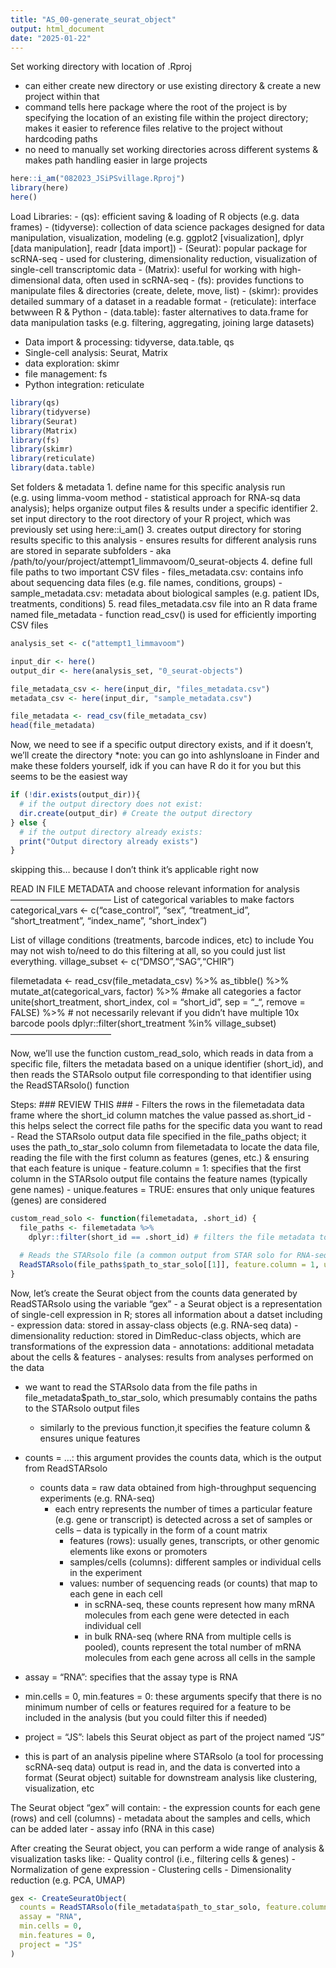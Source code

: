 ```yaml
---
title: "AS_00-generate_seurat_object"
output: html_document
date: "2025-01-22"
---
```


Set working directory with location of .Rproj

- can either create new directory or use existing directory & create a new project within that
- command tells here package where the root of the project is by specifying the location of an existing file within the project directory; makes it easier to reference files relative to the project without hardcoding paths
- no need to manually set working directories across different systems & makes path handling easier in large projects

```r
here::i_am("082023_JSiPSvillage.Rproj")
library(here)
here()
```

Load Libraries: 
- (qs): efficient saving & loading of R objects (e.g. data frames)
- (tidyverse): collection of data science packages designed for data manipulation, visualization, modeling (e.g. ggplot2 [visualization], dplyr [data manipulation], readr [data import])
- (Seurat): popular package for scRNA-seq - used for clustering, dimensionality reduction, visualization of single-cell transcriptomic data
- (Matrix): useful for working with high-dimensional data, often used in scRNA-seq
- (fs): provides functions to manipulate files & directories (create, delete, move, list)
- (skimr): provides detailed summary of a dataset in a readable format
- (reticulate): interface betwween R & Python
- (data.table): faster alternatives to data.frame for data manipulation tasks (e.g. filtering, aggregating, joining large datasets)

- Data import & processing: tidyverse, data.table, qs
- Single-cell analysis: Seurat, Matrix
- data exploration: skimr
- file management: fs
- Python integration: reticulate

```r
library(qs)
library(tidyverse)
library(Seurat)
library(Matrix)
library(fs)
library(skimr) 
library(reticulate)
library(data.table)
```

Set folders & metadata
1. define name for this specific analysis run (e.g. using limma-voom method - statistical approach for RNA-sq data analysis); helps organize output files & results under a specific identifier
2. set input directory to the root directory of your R project, which was previously set using here::i_am()
3. creates output directory for storing results specific to this analysis - ensures results for different analysis runs are stored in separate subfolders
  - aka /path/to/your/project/attempt1_limmavoom/0_seurat-objects
4. define full file paths to two important CSV files
  - files_metadata.csv: contains info about sequencing data files (e.g. file names, conditions, groups)
  - sample_metadata.csv: metadata about biological samples (e.g. patient IDs, treatments, conditions)
5. read files_metadata.csv file into an R data frame named file_metadata
  - function read_csv() is used for efficiently importing CSV files

```r
analysis_set <- c("attempt1_limmavoom")

input_dir <- here()
output_dir <- here(analysis_set, "0_seurat-objects")

file_metadata_csv <- here(input_dir, "files_metadata.csv")
metadata_csv <- here(input_dir, "sample_metadata.csv")

file_metadata <- read_csv(file_metadata_csv)
head(file_metadata)
```

Now, we need to see if a specific output directory exists, and if it doesn't, we'll create the directory
*note: you can go into ashlynsloane in Finder and make these folders yourself, idk if you can have R do it for you but this seems to be the easiest way

```r
if (!dir.exists(output_dir)){
  # if the output directory does not exist:
  dir.create(output_dir) # Create the output directory
} else {
  # if the output directory already exists:
  print("Output directory already exists")
}
```

skipping this... because I don't think it's applicable right now

READ IN FILE METADATA and choose relevant information for analysis -----------------------------------
List of categorical variables to make factors
categorical_vars <- c("case_control", "sex", "treatment_id", "short_treatment", "index_name", "short_index")

List of village conditions (treatments, barcode indices, etc) to include
You may not wish to/need to do this filtering at all, so you could just list everything.
village_subset <- c("DMSO","SAG","CHIR")

 filemetadata <- 
   read_csv(file_metadata_csv) %>%
   as_tibble() %>%
   mutate_at(categorical_vars, factor) %>% #make all categories a factor
   unite(short_treatment, short_index, col = "short_id", sep = "_", remove = FALSE) %>% # not necessarily relevant if you didn't have multiple 10x barcode pools
   dplyr::filter(short_treatment %in% village_subset)
-----------------------------------

Now, we'll use the function custom_read_solo, which reads in data from a specific file, filters the metadata based on a unique identifier (short_id), and then reads the STARsolo output file corresponding to that identifier using the ReadSTARsolo() function

Steps:         ### REVIEW THIS ###
- Filters the rows in the filemetadata data frame where the short_id column matches the value passed as.short_id - this helps select the correct file paths for the specific data you want to read
- Read the STARsolo output data file specified in the file_paths object; it uses the path_to_star_solo column from filemetadata to locate the data file, reading the file with the first column as features (genes, etc.) & ensuring that each feature is unique
  - feature.column = 1: specifies that the first column in the STARsolo output file contains the feature names (typically gene names)
  - unique.features = TRUE: ensures that only unique features (genes) are considered
   
```r
custom_read_solo <- function(filemetadata, .short_id) {
  file_paths <- filemetadata %>%
    dplyr::filter(short_id == .short_id) # filters the file metadata to select rows where 'short_id'matches '.short_id'

  # Reads the STARsolo file (a common output from STAR solo for RNA-seq data) using the filtered file paths
  ReadSTARsolo(file_paths$path_to_star_solo[[1]], feature.column = 1, unique.features = TRUE)
}
```

Now, let's create the Seurat object from the counts data generated by ReadSTARsolo using the variable "gex"
- a Seurat object is a representation of single-cell expression in R; stores all information about a datset including 
  - expression data: stored in assay-class objects (e.g. RNA-seq data)
  - dimensionality reduction: stored in DimReduc-class objects, which are transformations of the expression data
  - annotations: additional metadata about the cells & features
  - analyses: results from analyses performed on the data

- we want to read the STARsolo data from the file paths in file_metadata$path_to_star_solo, which presumably contains the paths to the STARsolo output files
  - similarly to the previous function,it specifies the feature column & ensures unique features
  
- counts = ...: this argument provides the counts data, which is the output from ReadSTARsolo
  - counts data = raw data obtained from high-throughput sequencing experiments (e.g. RNA-seq)
    - each entry represents the number of times a particular feature (e.g. gene or transcript) is detected across a set of samples or cells -- data is typically in the form of a count matrix
      - features (rows): usually genes, transcripts, or other genomic elements like exons or promoters
      - samples/cells (columns): different samples or individual cells in the experiment
      - values: number of sequencing reads (or counts) that map to each gene in each cell
        - in scRNA-seq, these counts represent how many mRNA molecules from each gene were detected in each individual cell
        - in bulk RNA-seq (where RNA from multiple cells is pooled), counts represent the total number of mRNA molecules from each gene across all cells in the sample
- assay = "RNA": specifies that the assay type is RNA
- min.cells = 0, min.features = 0: these arguments specify that there is no minimum number of cells or features required for a feature to be included in the analysis (but you could filter this if needed)
- project = "JS": labels this Seurat object as part of the project named "JS"

- this is part of an analysis pipeline where STARsolo (a tool for processing scRNA-seq data) output is read in, and the data is converted into a format (Seurat object) suitable for downstream analysis like clustering, visualization, etc

The Seurat object "gex" will contain:
  - the expression counts for each gene (rows) and cell (columns)
  - metadata about the samples and cells, which can be added later
  - assay info (RNA in this case)
  
After creating the Seurat object, you can perform a wide range of analysis & visualization tasks like:
  - Quality control (i.e., filtering cells & genes)
  - Normalization of gene expression
  - Clustering cells
  - Dimensionality reduction (e.g. PCA, UMAP)

```r
gex <- CreateSeuratObject(
  counts = ReadSTARsolo(file_metadata$path_to_star_solo, feature.column = 1, unique.features = TRUE),
  assay = "RNA",
  min.cells = 0,
  min.features = 0,
  project = "JS"
)
```
